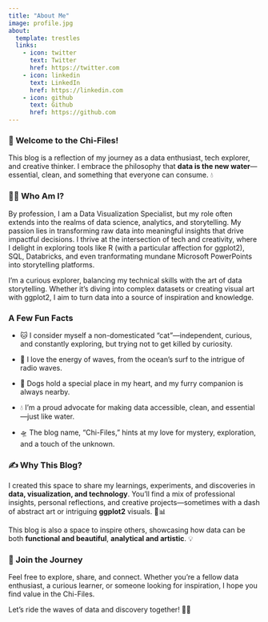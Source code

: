 ```yaml
---
title: "About Me"
image: profile.jpg
about:
  template: trestles
  links:
    - icon: twitter
      text: Twitter
      href: https://twitter.com
    - icon: linkedin
      text: LinkedIn
      href: https://linkedin.com
    - icon: github
      text: Github
      href: https://github.com
---
```


### 🌌 Welcome to the Chi-Files!

This blog is a reflection of my journey as a data enthusiast, tech explorer, and creative thinker. I embrace the philosophy that **data is the new water**—essential, clean, and something that everyone can consume. 💧

### 🧑‍💻 Who Am I?

By profession, I am a Data Visualization Specialist, but my role often extends into the realms of data science, analytics, and storytelling. My passion lies in transforming raw data into meaningful insights that drive impactful decisions. I thrive at the intersection of tech and creativity, where I delight in exploring tools like R (with a particular affection for ggplot2), SQL, Databricks, and even tranformating mundane Microsoft PowerPoints into storytelling platforms.

I’m a curious explorer, balancing my technical skills with the art of data storytelling. Whether it’s diving into complex datasets or creating visual art with ggplot2, I aim to turn data into a source of inspiration and knowledge.

### A Few Fun Facts

-   🐱 I consider myself a non-domesticated "cat"—independent, curious, and constantly exploring, but trying not to get killed by curiosity.

-   🌊 I love the energy of waves, from the ocean’s surf to the intrigue of radio waves.

-   🐶 Dogs hold a special place in my heart, and my furry companion is always nearby.

-   💧 I’m a proud advocate for making data accessible, clean, and essential—just like water.

-   🛸 The blog name, "Chi-Files," hints at my love for mystery, exploration, and a touch of the unknown.

### ✍️ Why This Blog?

I created this space to share my learnings, experiments, and discoveries in **data, visualization, and technology**. You’ll find a mix of professional insights, personal reflections, and creative projects—sometimes with a dash of abstract art or intriguing **ggplot2** visuals. 🎨📊

This blog is also a space to inspire others, showcasing how data can be both **functional and beautiful**, **analytical and artistic**. 💡

### 🌊 Join the Journey

Feel free to explore, share, and connect. Whether you’re a fellow data enthusiast, a curious learner, or someone looking for inspiration, I hope you find value in the Chi-Files.

Let’s ride the waves of data and discovery together! 🌊✨
